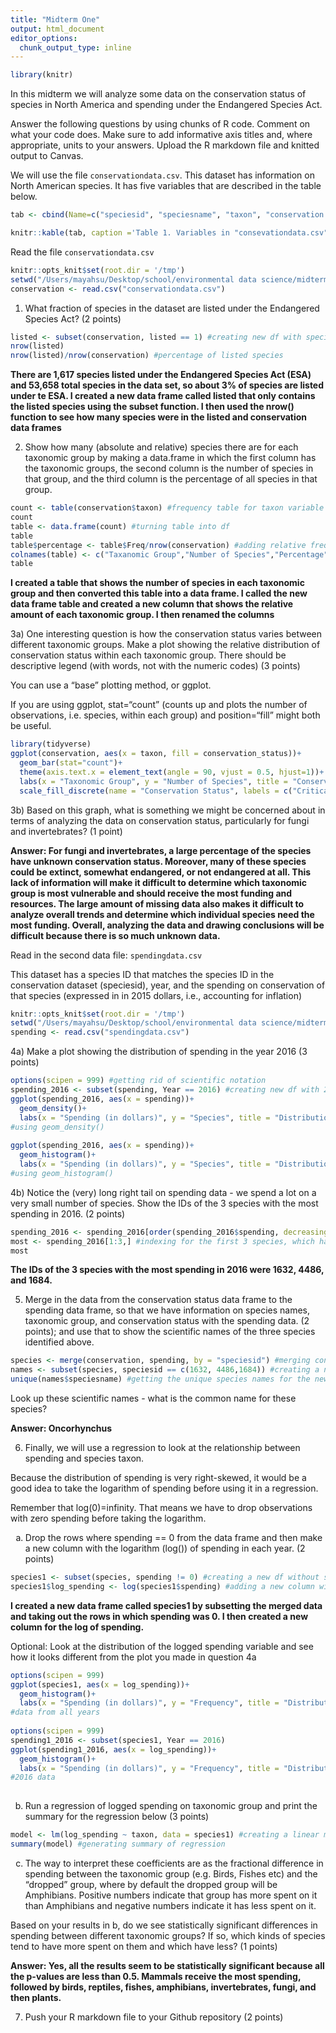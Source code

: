```yaml
---
title: "Midterm One"
output: html_document
editor_options: 
  chunk_output_type: inline
---
```


```r
library(knitr)
```

In this midterm we will analyze some data on the conservation status of species in North America and spending under the Endangered Species Act. 

Answer the following questions by using chunks of R code. Comment on what your code does. Make sure to add informative axis titles and, where appropriate, units to your answers. Upload the R markdown file and knitted output to Canvas. 

We will use the file `conservationdata.csv`. This dataset has information on North American species. It has five variables that are described in the table below.


```r
tab <- cbind(Name=c("speciesid", "speciesname", "taxon", "conservation status", "listed"), Description = c("unique ID", "scientific name", "Species group", "Conservation status in North America, according to   [NatureServe](https://www.natureserve.org/conservation-tools/conservation-rank-calculator): 1 = Critically Imperiled; 2 = Imperiled; 3 = Vulnerable; 4 = Apparently Secure; 5 = Secure; UNK = Unknown; Prob. Extinct = Probably Extinct; Extinct", "Is the species listed as threatened or endangered under the US Endangered Species Act: 0 = No; 1 = Yes"))

knitr::kable(tab, caption ='Table 1. Variables in "consevationdata.csv"' )
```


Read the file `conservationdata.csv`

```r
knitr::opts_knit$set(root.dir = '/tmp')
setwd("/Users/mayahsu/Desktop/school/environmental data science/midterm")
conservation <- read.csv("conservationdata.csv")
```

1. What fraction of species in the dataset are listed under the Endangered Species Act? (2 points)

```r
listed <- subset(conservation, listed == 1) #creating new df with species that are listed
nrow(listed)
nrow(listed)/nrow(conservation) #percentage of listed species
```
**There are 1,617 species listed under the Endangered Species Act (ESA) and 53,658 total species in the data set, so about 3% of species are listed under te ESA. I created a new data frame called listed that only contains the listed species using the subset function. I then used the nrow() function to see how many species were in the listed and conservation data frames**

2. Show how many (absolute and relative) species there are for each taxonomic group by making a data.frame in which the first column has the taxonomic groups, the second column is the number of species in that group, and the third column is the percentage of all species in that group.

```r
count <- table(conservation$taxon) #frequency table for taxon variable
count
table <- data.frame(count) #turning table into df
table
table$percentage <- table$Freq/nrow(conservation) #adding relative frequency column to df
colnames(table) <- c("Taxanomic Group","Number of Species","Percentage") #renaming columns
table
```
**I created a table that shows the number of species in each taxonomic group and then converted this table into a data frame. I called the new data frame table and created a new column that shows the relative amount of each taxonomic group. I then renamed the columns**

3a) One interesting question is how the conservation status varies between different taxonomic groups. Make a plot showing the relative distribution of conservation status within each taxonomic group. There should be descriptive legend (with words, not with the numeric codes) (3 points)

You can use a "base" plotting method, or ggplot. 

If you are using ggplot, stat="count" (counts up and plots the number of observations, i.e. species, within each group) and position="fill" might both be useful.

```r
library(tidyverse)
ggplot(conservation, aes(x = taxon, fill = conservation_status))+
  geom_bar(stat="count")+
  theme(axis.text.x = element_text(angle = 90, vjust = 0.5, hjust=1))+
  labs(x = "Taxonomic Group", y = "Number of Species", title = "Conservation Status by Taxonomic Group")+
  scale_fill_discrete(name = "Conservation Status", labels = c("Critically Imperiled", "Imperiled", "Vulnerable", "Apparently Secured", "Secure", "Extinct", "Probably Extinct", "Unknown", "NA"))
```


3b) Based on this graph, what is something we might be concerned about in terms of analyzing the data on conservation status, particularly for fungi and invertebrates? (1 point)

**Answer: For fungi and invertebrates, a large percentage of the species have unknown conservation status. Moreover, many of these species could be extinct, somewhat endangered, or not endangered at all. This lack of information will make it difficult to determine which taxonomic group is most vulnerable and should receive the most funding and resources. The large amount of missing data also makes it difficult to analyze overall trends and determine which individual species need the most funding. Overall, analyzing the data and drawing conclusions will be difficult because there is so much unknown data.** 

Read in the second data file: `spendingdata.csv`

This dataset has a species ID that matches the species ID in the conservation dataset (speciesid), year, and the spending on conservation of that species (expressed in in 2015 dollars, i.e., accounting for inflation)

```r
knitr::opts_knit$set(root.dir = '/tmp')
setwd("/Users/mayahsu/Desktop/school/environmental data science/midterm")
spending <- read.csv("spendingdata.csv")
```

4a) Make a plot showing the distribution of spending in the year 2016 (3 points)

```r
options(scipen = 999) #getting rid of scientific notation
spending_2016 <- subset(spending, Year == 2016) #creating new df with 2016 data
ggplot(spending_2016, aes(x = spending))+
  geom_density()+
  labs(x = "Spending (in dollars)", y = "Species", title = "Distribution of Spending on Different Species in 2016")
#using geom_density()
  
ggplot(spending_2016, aes(x = spending))+
  geom_histogram()+
  labs(x = "Spending (in dollars)", y = "Species", title = "Distribution of Spending on Different Species in 2016")
#using geom_histogram()
```

4b) Notice the (very) long right tail on spending data - we spend a lot on a very small number of species. Show the IDs of the 3 species with the most spending in 2016. (2 points)

```r
spending_2016 <- spending_2016[order(spending_2016$spending, decreasing = TRUE),] #reordering the data so that the species are listed in descending order of spending
most <- spending_2016[1:3,] #indexing for the first 3 species, which have the highest spending
most
```

**The IDs of the 3 species with the most spending in 2016 were 1632, 4486, and 1684.**

5. Merge in the data from the conservation status data frame to the spending data frame, so that we have information on species names, taxonomic group, and conservation status with the spending data. (2 points); and use that to show the scientific names of the three species identified above.

```r
species <- merge(conservation, spending, by = "speciesid") #merging conservation and spending dfs
names <- subset(species, speciesid == c(1632, 4486,1684)) #creating a new df with only the species ids that had the most spending in 2016
unique(names$speciesname) #getting the unique species names for the new df
```

Look up these scientific names - what is the common name for these species?

**Answer: Oncorhynchus** 

6. Finally, we will use a regression to look at the relationship between spending and species taxon.

Because the distribution of spending is very right-skewed, it would be a good idea to take the logarithm of spending before using it in a regression. 

Remember that log(0)=infinity. That means we have to drop observations with zero spending before taking the logarithm.

a) Drop the rows where spending == 0 from the data frame and then make a new column with the logarithm (log()) of spending in each year. (2 points)

```r
species1 <- subset(species, spending != 0) #creating a new df without species with no spending
species1$log_spending <- log(species1$spending) #adding a new column with log of spending
```

**I created a new data frame called species1 by subsetting the merged data and taking out the rows in which spending was 0. I then created a new column for the log of spending.**

Optional: Look at the distribution of the logged spending variable and see how it looks different from the plot you made in question 4a

```r
options(scipen = 999)
ggplot(species1, aes(x = log_spending))+
  geom_histogram()+
  labs(x = "Spending (in dollars)", y = "Frequency", title = "Distribution of Spending on Different Species")
#data from all years
  
options(scipen = 999)
spending1_2016 <- subset(species1, Year == 2016)
ggplot(spending1_2016, aes(x = log_spending))+
  geom_histogram()+
  labs(x = "Spending (in dollars)", y = "Frequency", title = "Distribution of Spending on Different Species in 2016")
#2016 data
  
```

b) Run a regression of logged spending on taxonomic group and print the summary for the regression below (3 points)

```r
model <- lm(log_spending ~ taxon, data = species1) #creating a linear model with taxonomic group as the dependent variable and logged spending as the dependent variable
summary(model) #generating summary of regression
```

c) The way to interpret these coefficients are as the fractional difference in spending between the taxonomic group (e.g. Birds, Fishes etc) and the "dropped" group, where by default the dropped group will be Amphibians. Positive numbers indicate that group has more spent on it than Amphibians and negative numbers indicate it has less spent on it. 

Based on your results in b, do we see statistically significant differences in spending between different taxonomic groups? If so, which kinds of species tend to have more spent on them and which have less? (1 points)

**Answer: Yes, all the results seem to be statistically significant because all the p-values are less than 0.5. Mammals receive the most spending, followed by birds, reptiles, fishes, amphibians, invertebrates, fungi, and then plants.** 

7. Push your R markdown file to your Github repository (2 points)
